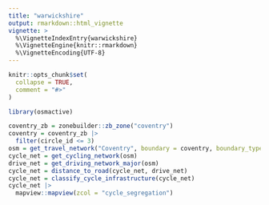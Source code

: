 ```yaml
---
title: "warwickshire"
output: rmarkdown::html_vignette
vignette: >
  %\VignetteIndexEntry{warwickshire}
  %\VignetteEngine{knitr::rmarkdown}
  %\VignetteEncoding{UTF-8}
---
```


```r
knitr::opts_chunk$set(
  collapse = TRUE,
  comment = "#>"
)
```

```r
library(osmactive)
```

```r
coventry_zb = zonebuilder::zb_zone("coventry")
coventry = coventry_zb |>
  filter(circle_id <= 3)
osm = get_travel_network("Coventry", boundary = coventry, boundary_type = "clipsrc")
cycle_net = get_cycling_network(osm)
drive_net = get_driving_network_major(osm)
cycle_net = distance_to_road(cycle_net, drive_net)
cycle_net = classify_cycle_infrastructure(cycle_net)
cycle_net |>
  mapview::mapview(zcol = "cycle_segregation")
```
